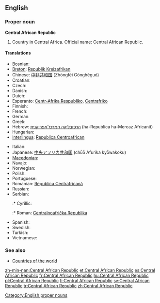 ==English==

===Proper noun===
'''Central African Republic'''

# Country in Central Africa. Official name: Central African Republic.

====Translations====
{{trans-top|country in Central Africa}}
* Bosnian: {{t-|bs|Centralnoafrička Republika|f}}
* [[Breton]]: [[Republik Kreizafrikan]]
* Chinese: [[中非共和国]] (Zhōngfēi Gònghéguó)
* Croatian: {{t-|hr|Srednjoafrička Republika|f}}
* Czech: {{t-|cs|Středoafrická republika|f}}
* Danish: {{t-|da|Centralafrikanske Republik}}
* Dutch: {{t+|nl|Centraal-Afrikaanse Republiek}}
* Esperanto: [[Centr-Afrika Respubliko]], [[Centrafriko]]
* Finnish: {{t+|fi|Keski-Afrikan tasavalta}}
* French: {{t+|fr|République centrafricaine}}
* German: {{t+|de|Zentralafrikanische Republik}}
* Greek: {{t+|el|Κεντροαφρικανική Δημοκρατία|f|tr=Kentroafrikanikí Dimokratía|sc=Grek}}
* Hebrew: [[הרפובליקה המרכז־אפריקנית]] (ha-Republica ha-Mercaz Africanit)
* Hungarian: {{t+|hu|Közép-afrikai Köztársaság}}
* [[Interlingua]]: [[Republica Centroafrican]]
{{trans-mid}}
* Italian: {{t-|it|Repubblica Centrafricana}}
* Japanese: [[中央アフリカ共和国]] (chūō Afurika kyōwakoku)
* [[Macedonian]]: {{t|mk|Централноафриканска Република|f|tr=Centralnoafríkanska Repúblika|sc=Cyrl|xs=Macedonian}}
* Navajo: {{tø|nv|Łizhinii Bikéyah Beʼałnííʼ}}
* Norwegian: {{t+|no|Den sentralafrikanske republikk}}
* Polish: {{t+|pl|Republika Środkowoafrykańska}}
* Portuguese: {{t+|pt|República Centro-Africana}}
* Romanian: [[Republica Centrafricană]]
* Russian: {{t|ru|Центрально-африканская Республика|f}}
* Serbian:
*:* Cyrillic: {{t|sr|Централноафричка Република|f}}
*:* Roman: [[Centralnoafrička Republika]] {{f}}
* Spanish: {{t+|es|República Centroafricana}}
* Swedish: {{t+|sv|Centralafrikanska republiken}}
* Turkish: {{t+|tr|Orta Afrika Cumhuriyeti}}
* Vietnamese: {{t|vi|Cộng hòa Trung Phi|xs=Vietnamese}}
{{trans-bottom}}

===See also===
* [[Appendix:Countries of the world|Countries of the world]]

[[Category:English proper nouns]]

[[zh-min-nan:Central African Republic]]
[[et:Central African Republic]]
[[es:Central African Republic]]
[[fr:Central African Republic]]
[[hu:Central African Republic]]
[[pl:Central African Republic]]
[[fi:Central African Republic]]
[[sv:Central African Republic]]
[[tr:Central African Republic]]
[[zh:Central African Republic]]